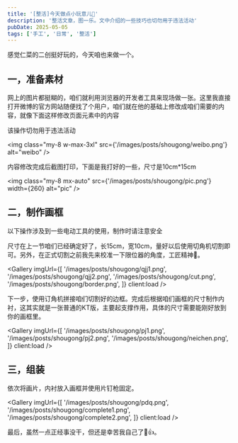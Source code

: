 ```yaml
---
title: '[整活]今天做点小玩意儿😤'
description: '整活文章，图一乐。文中介绍的一些技巧也切勿用于违法活动'
pubDate: 2025-05-05
tags: ['手工', '日常', '整活']
---
```



感觉仁菜的二创挺好玩的，今天咱也来做一个。

## 一，准备素材

网上的图片都挺糊的，咱们就利用浏览器的开发者工具来现场做一张。这里我直接打开微博的官方网站随便找了个用户，咱们就在他的基础上修改成咱们需要的内容，就像下面这样修改页面元素中的内容

<AlertDestructive>
  该操作切勿用于违法活动
</AlertDestructive>

<img
  class="my-8 w-max-3xl"
  src={'/images/posts/shougong/weibo.png'}
  alt="weibo"
/>

内容修改完成后截图打印，下面是我打好的一些，尺寸是10cm*15cm

<img
  class="my-8 mx-auto"
  src={'/images/posts/shougong/pic.png'}
  width={260}
  alt="pic"
/>

## 二，制作画框

<AlertDestructive>
  以下操作涉及到一些电动工具的使用，制作时请注意安全
</AlertDestructive>

尺寸在上一节咱们已经确定好了，长15cm，宽10cm，量好以后使用切角机切割即可。另外，在正式切割之前我先来校准一下限位器的角度，工匠精神😤。

<Gallery 
  imgUrl={[
    '/images/posts/shougong/qjj1.png',
    '/images/posts/shougong/qjj2.png',
    '/images/posts/shougong/cut.png',
    '/images/posts/shougong/border.png',
  ]} 
  client:load
/>

下一步，使用订角机拼接咱们切割好的边框。完成后根据咱们画框的尺寸制作内衬，这其实就是一张普通的KT版，主要起支撑作用，具体的尺寸需要能刚好放到你的画框里。

<Gallery 
  imgUrl={[
    '/images/posts/shougong/pj1.png',
    '/images/posts/shougong/pj2.png',
    '/images/posts/shougong/neichen.png',
  ]} 
  client:load
/>

## 三，组装

依次将画片，内衬放入画框并使用片钉枪固定。

<Gallery 
  imgUrl={[
    '/images/posts/shougong/pdq.png',
    '/images/posts/shougong/complete1.png',
    '/images/posts/shougong/complete2.png',
  ]} 
  client:load
/>

最后，虽然一点正经事没干，但还是幸苦我自己了🤣👍。